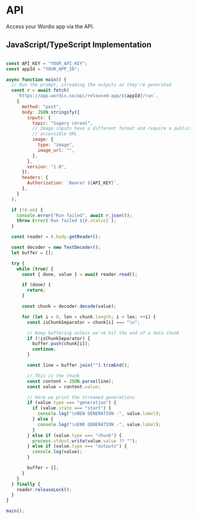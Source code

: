 
# API

Access your Wordix app via the API.

## JavaScript/TypeScript Implementation

```js

const API_KEY = "YOUR_API_KEY";
const appId = "YOUR_APP_ID";

async function main() {
  // Run the prompt, streaming the outputs as they're generated
  const r = await fetch(
    `https://app.wordix.so/api/released-app/${appId}/run`,
    {
      method: "post",
      body: JSON.stringify({
        inputs: {
          topic: "Sugary cereal",
          // Image inputs have a different format and require a publicly
          // accessible URL
          image: {
            type: "image",
            image_url: "",
          },
        },
        version: "1.0",
      }),
      headers: {
        Authorization: `Bearer ${API_KEY}`,
      },
    }
  );

  if (!r.ok) {
    console.error("Run failed", await r.json());
    throw Error(`Run failed ${r.status}`);
  }

  const reader = r.body.getReader();

  const decoder = new TextDecoder();
  let buffer = [];

  try {
    while (true) {
      const { done, value } = await reader.read();

      if (done) {
        return;
      }

      const chunk = decoder.decode(value);

      for (let i = 0, len = chunk.length; i < len; ++i) {
        const isChunkSeparator = chunk[i] === "\n";

        // Keep buffering unless we've hit the end of a data chunk
        if (!isChunkSeparator) {
          buffer.push(chunk[i]);
          continue;
        }

        const line = buffer.join("").trimEnd();

        // This is the chunk
        const content = JSON.parse(line);
        const value = content.value;

        // Here we print the streamed generations
        if (value.type === "generation") {
          if (value.state === "start") {
            console.log("\nNEW GENERATION -", value.label);
          } else {
            console.log("\nEND GENERATION -", value.label);
          }
        } else if (value.type === "chunk") {
          process.stdout.write(value.value ?? "");
        } else if (value.type === "outputs") {
          console.log(value);
        }

        buffer = [];
      }
    }
  } finally {
    reader.releaseLock();
  }
}

main();

```
